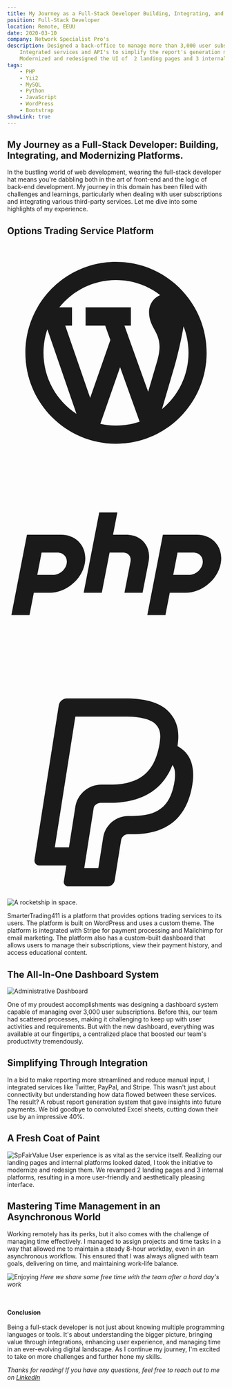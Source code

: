 ```yaml
---
title: My Journey as a Full-Stack Developer Building, Integrating, and Modernizing Platforms.
position: Full-Stack Developer
location: Remote, EEUU
date: 2020-03-10
company: Network Specialist Pro's
description: Designed a back-office to manage more than 3,000 user subscriptions, optimizing team productivity by managing everything from one place.
    Integrated services and API's to simplify the report's generation minimize excel use by 40%.
    Modernized and redesigned the UI of  2 landing pages and 3 internal platforms.
tags:
    - PHP
    - Yii2
    - MySQL
    - Python
    - JavaScript
    - WordPress
    - Bootstrap
showLink: true
---
```


## My Journey as a Full-Stack Developer: Building, Integrating, and Modernizing Platforms.

In the bustling world of web development, wearing the full-stack developer hat means you're dabbling both in the art of
front-end and the logic of back-end development. My journey in this domain has been filled with challenges and
learnings, particularly when dealing with user subscriptions and integrating various third-party services. Let me dive
into some highlights of my experience.

## Options Trading Service Platform
<div className={"badge-container"} style={{display:"flex;", gap:".5rem", alignItems:"center", overflowX:"scroll"}}>
    <Badge title="WordPress">
        <svg className={"icon"} xmlns="http://www.w3.org/2000/svg" viewBox="0 0 24 24" fill="currentColor"><path d="M22 12C22 17.5228 17.5228 22 12 22C6.47715 22 2 17.5228 2 12C2 6.47715 6.47715 2 12 2C17.5228 2 22 6.47715 22 12ZM14.6059 19.566L12.4512 13.5807L10.27 19.8125C10.8271 19.9353 11.406 20 12 20C12.9124 20 13.789 19.8473 14.6059 19.566ZM17.0741 18.1853C18.8605 16.7181 20 14.4921 20 12C20 10.9742 19.8069 9.99354 19.4552 9.09231C19.2048 10.5459 18.7629 12.4415 18.4794 13.4073L17.0741 18.1853ZM16.8726 5.65461C15.5233 4.61695 13.8337 4 12 4C9.47362 4 7.22075 5.17108 5.75463 7H7.14502V9H6.39547L9.15016 16.958L11.3768 10.5962L10.8021 9H8.64502L8.64505 7H13.6451L13.645 9H12.9278L15.5492 16.2817L16.5606 12.8429C17.0844 11.0096 16.653 10.2107 16.2222 9.41327C15.9334 8.87865 15.645 8.34466 15.645 7.5C15.645 6.66923 16.1515 5.95677 16.8726 5.65461ZM4.42479 9.42105C4.14939 10.2302 4 11.0977 4 12C4 14.8098 5.44856 17.2813 7.63963 18.7084L4.42479 9.42105Z"></path></svg>
    </Badge>
    <Badge title="AWS">
    </Badge>
    <Badge title="PHP">
        <svg className={"icon"} xmlns="http://www.w3.org/2000/svg" viewBox="0 0 24 24" fill="currentColor"><path d="M10.15 5.5498L8.43273 14.3844H10.4327L11.2914 9.96713H12.7914C13.3437 9.96713 13.7059 10.4066 13.6006 10.9488L12.9327 14.3844H14.9327L15.6006 10.9488C15.9167 9.32234 14.8298 8.00387 13.173 8.00387H11.673L12.15 5.5498H10.15ZM2.17285 8.00392H5.92285C7.71777 8.00392 8.89521 9.43226 8.55272 11.1942C8.21023 12.9562 6.47751 14.3845 4.68259 14.3845H2.93259L2.45557 16.8386H0.455566L2.17285 8.00392ZM3.31421 12.4212H5.06421C5.75456 12.4212 6.42099 11.8719 6.55272 11.1942C6.68444 10.5165 6.23159 9.96717 5.54123 9.96717H3.79123L3.31421 12.4212ZM17.1728 8.00392H20.9228C22.7178 8.00392 23.8952 9.43226 23.5527 11.1942C23.2102 12.9562 21.4775 14.3845 19.6826 14.3845H17.9326L17.4556 16.8386H15.4556L17.1728 8.00392ZM18.3142 12.4212H20.0642C20.7546 12.4212 21.421 11.8719 21.5527 11.1942C21.6844 10.5165 21.2316 9.96717 20.5412 9.96717H18.7912L18.3142 12.4212Z"></path></svg></Badge>
    <Badge title="MySQL">
    </Badge>
    <Badge title="Paypal">
        <svg className={"icon"} xmlns="http://www.w3.org/2000/svg" viewBox="0 0 24 24" fill="currentColor"><path d="M8.49626 20.6667H10.0474L10.5852 17.2912C10.8012 15.93 11.9747 14.9253 13.3545 14.9253H13.8545C16.5322 14.9253 17.915 13.9421 18.4055 11.4224C18.6134 10.3564 18.5222 9.69183 18.2339 9.32047C17.0272 12.3744 14.4449 13.4793 11.2725 13.4793H10.3878C10.004 13.4793 9.59454 13.6889 9.53611 14.0602L8.49626 20.6667ZM3.55247 20.3733C3.21381 20.3733 2.95514 20.0713 3.00781 19.736L5.68247 2.776C5.75314 2.32933 6.13847 2 6.59047 2H13.0138C15.2265 2 16.9558 2.46733 17.9131 3.558C18.783 4.54853 19.0364 5.64237 18.7846 7.25001C19.1438 7.44133 19.4518 7.67467 19.6998 7.956C20.5185 8.88867 20.6785 10.216 20.3685 11.8053C19.6278 15.6107 17.0925 16.9253 13.8545 16.9253H13.3545C12.9591 16.9253 12.6225 17.214 12.5605 17.6047L11.8578 21.988C11.7958 22.3787 11.4591 22.6667 11.0638 22.6667H6.72114C6.42447 22.6667 6.19781 22.402 6.24381 22.1093L6.51781 20.3733H3.55247ZM10.3878 11.4793H11.2725C14.462 11.4793 16.1671 10.2667 16.7549 7.2501C16.7744 7.14856 16.7919 7.04727 16.8086 6.94101C16.9746 5.88187 16.8586 5.38808 16.4104 4.87773C15.9451 4.34763 14.8073 4 13.0138 4H7.51416L5.24742 18.3733H6.80845L7.53821 13.7452L7.54562 13.7463C7.84632 12.4296 9.0169 11.4793 10.3878 11.4793Z"></path></svg>
    </Badge>
    <Badge title="Stripe">
    </Badge>
</div>

<Image src={st411} alt="A rocketship in space."/>

SmarterTrading411 is a platform that provides options trading services to its users. The platform is built on WordPress and uses a custom theme.
The platform is integrated with Stripe for payment processing and Mailchimp for email marketing.
The platform also has a custom-built dashboard that allows users to manage their subscriptions, view their payment history, and access educational content.


## The All-In-One Dashboard System

![Administrative Dashboard](https://firebasestorage.googleapis.com/v0/b/biography-fa3a3.appspot.com/o/321shots_so.png?alt=media&token=9d1f1e2a-42a0-4e85-b84a-315ac3a72097)

One of my proudest accomplishments was designing a dashboard system capable of managing over 3,000 user subscriptions.
Before this, our team had scattered processes, making it challenging to keep up with user activities and requirements.
But with the new dashboard, everything was available at our fingertips, a centralized place that boosted our team's
productivity tremendously.

## Simplifying Through Integration

In a bid to make reporting more streamlined and reduce manual input, I integrated services like Twitter, PayPal, and
Stripe. This wasn't just about connectivity but understanding how data flowed between these services. The result? A
robust report generation system that gave insights into future payments. We bid goodbye to convoluted Excel sheets,
cutting down their use by an impressive 40%.

## A Fresh Coat of Paint

![SpFairValue](https://firebasestorage.googleapis.com/v0/b/biography-fa3a3.appspot.com/o/639shots_so.png?alt=media&token=c5f7f4cf-4925-4567-8fff-c16149fc7607)
User experience is as vital as the service itself. Realizing our landing pages and internal platforms looked dated,
I took the initiative to modernize and redesign them. We revamped 2 landing pages and 3 internal platforms, resulting
in a more user-friendly and aesthetically pleasing interface.

## Mastering Time Management in an Asynchronous World

Working remotely has its perks, but it also comes with the challenge of managing time effectively. I managed to assign
projects and time tasks in a way that allowed me to maintain a steady 8-hour workday, even in an asynchronous workflow.
This ensured that I was always aligned with team goals, delivering on time, and maintaining work-life balance.

![Enjoying](https://firebasestorage.googleapis.com/v0/b/biography-fa3a3.appspot.com/o/81shots_so.png?alt=media&token=96868be8-a912-43e4-b6fd-07210836da1a)
*Here we share some free time with the team after a hard day's work*

<br/><br/>
**Conclusion**  <br/><br/>
Being a full-stack developer is not just about knowing multiple programming languages or tools. It's about understanding
the bigger picture, bringing value through integrations, enhancing user experience, and managing time in an
ever-evolving digital landscape. As I continue my journey, I'm excited to take on more challenges and further hone my
skills.

*Thanks for reading! If you have any questions, feel free to reach out to me
on [LinkedIn](https://www.linkedin.com/in/victor-alvaradohn)*

